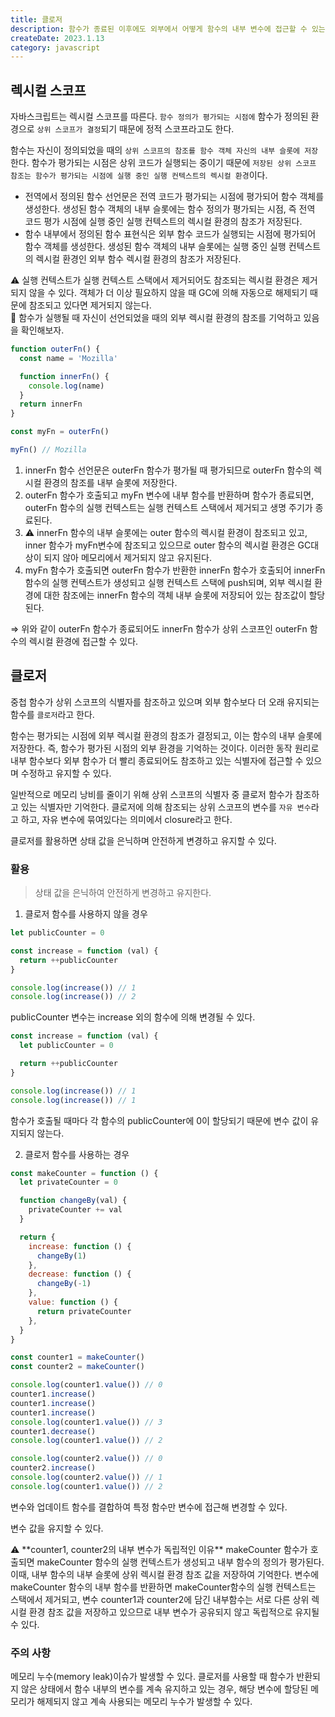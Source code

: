 ```yaml
---
title: 클로저
description: 함수가 종료된 이후에도 외부에서 어떻게 함수의 내부 변수에 접근할 수 있는 지 알아보자.
createDate: 2023.1.13
category: javascript
---
```


## 렉시컬 스코프

자바스크립트는 렉시컬 스코프를 따른다. `함수 정의가 평가되는 시점에` 함수가 정의된 환경으로 `상위 스코프가 결정`되기 때문에 정적 스코프라고도 한다.

함수는 자신이 정의되었을 때의 `상위 스코프의 참조를 함수 객체 자신의 내부 슬롯에 저장`한다. 함수가 평가되는 시점은 상위 코드가 실행되는 중이기 때문에 `저장된 상위 스코프 참조는 함수가 평가되는 시점에 실행 중인 실행 컨텍스트의 렉시컬 환경`이다.

- 전역에서 정의된 함수 선언문은 전역 코드가 평가되는 시점에 평가되어 함수 객체를 생성한다. 생성된 함수 객체의 내부 슬롯에는 함수 정의가 평가되는 시점, 즉 전역 코드 평가 시점에 실행 중인 실행 컨텍스트의 렉시컬 환경의 참조가 저장된다.
- 함수 내부에서 정의된 함수 표현식은 외부 함수 코드가 실행되는 시점에 평가되어 함수 객체를 생성한다. 생성된 함수 객체의 내부 슬롯에는 실행 중인 실행 컨텍스트의 렉시컬 환경인 외부 함수 렉시컬 환경의 참조가 저장된다.

<aside>
⚠️ 실행 컨텍스트가 실행 컨텍스트 스택에서 제거되어도 참조되는 렉시컬 환경은 제거되지 않을 수 있다.
객체가 더 이상 필요하지 않을 때 GC에 의해 자동으로 해제되기 때문에 참조되고 있다면 제거되지 않는다.

</aside>

<aside>
📌 함수가 실행될 때 자신이 선언되었을 때의 외부 렉시컬 환경의 참조를 기억하고 있음을 확인해보자.

</aside>

```jsx
function outerFn() {
  const name = 'Mozilla'

  function innerFn() {
    console.log(name)
  }
  return innerFn
}

const myFn = outerFn()

myFn() // Mozilla
```

1. innerFn 함수 선언문은 outerFn 함수가 평가될 때 평가되므로 outerFn 함수의 렉시컬 환경의 참조를 내부 슬롯에 저장한다.
2. outerFn 함수가 호출되고 myFn 변수에 내부 함수를 반환하며 함수가 종료되면, outerFn 함수의 실행 컨텍스트는 실행 컨텍스트 스택에서 제거되고 생명 주기가 종료된다.
3. ⚠️ innerFn 함수의 내부 슬롯에는 outer 함수의 렉시컬 환경이 참조되고 있고, inner 함수가 myFn변수에 참조되고 있으므로 outer 함수의 렉시컬 환경은 GC대상이 되지 않아 메모리에서 제거되지 않고 유지된다.
4. myFn 함수가 호출되면 outerFn 함수가 반환한 innerFn 함수가 호출되어 innerFn함수의 실행 컨텍스트가 생성되고 실행 컨텍스트 스택에 push되며, 외부 렉시컬 환경에 대한 참조에는 innerFn 함수의 객체 내부 슬롯에 저장되어 있는 참조값이 할당된다.

⇒ 위와 같이 outerFn 함수가 종료되어도 innerFn 함수가 상위 스코프인 outerFn 함수의 렉시컬 환경에 접근할 수 있다.

## 클로저

중첩 함수가 상위 스코프의 식별자를 참조하고 있으며 외부 함수보다 더 오래 유지되는 함수를 `클로저`라고 한다.

함수는 평가되는 시점에 외부 렉시컬 환경의 참조가 결정되고, 이는 함수의 내부 슬롯에 저장한다. 즉, 함수가 평가된 시점의 외부 환경을 기억하는 것이다. 이러한 동작 원리로 내부 함수보다 외부 함수가 더 빨리 종료되어도 참조하고 있는 식별자에 접근할 수 있으며 수정하고 유지할 수 있다.

일반적으로 메모리 낭비를 줄이기 위해 상위 스코프의 식별자 중 클로저 함수가 참조하고 있는 식별자만 기억한다. 클로저에 의해 참조되는 상위 스코프의 변수를 `자유 변수`라고 하고, 자유 변수에 묶여있다는 의미에서 closure라고 한다.

클로저를 활용하면 상태 값을 은닉하며 안전하게 변경하고 유지할 수 있다.

### 활용

> 상태 값을 은닉하여 안전하게 변경하고 유지한다.

1. 클로저 함수를 사용하지 않을 경우

```jsx
let publicCounter = 0

const increase = function (val) {
  return ++publicCounter
}

console.log(increase()) // 1
console.log(increase()) // 2
```

publicCounter 변수는 increase 외의 함수에 의해 변경될 수 있다.

```jsx
const increase = function (val) {
  let publicCounter = 0

  return ++publicCounter
}

console.log(increase()) // 1
console.log(increase()) // 1
```

함수가 호출될 때마다 각 함수의 publicCounter에 0이 할당되기 때문에 변수 값이 유지되지 않는다.

2. 클로저 함수를 사용하는 경우

```jsx
const makeCounter = function () {
  let privateCounter = 0

  function changeBy(val) {
    privateCounter += val
  }

  return {
    increase: function () {
      changeBy(1)
    },
    decrease: function () {
      changeBy(-1)
    },
    value: function () {
      return privateCounter
    },
  }
}

const counter1 = makeCounter()
const counter2 = makeCounter()

console.log(counter1.value()) // 0
counter1.increase()
counter1.increase()
counter1.increase()
console.log(counter1.value()) // 3
counter1.decrease()
console.log(counter1.value()) // 2

console.log(counter2.value()) // 0
counter2.increase()
console.log(counter2.value()) // 1
console.log(counter1.value()) // 2
```

변수와 업데이트 함수를 결합하여 특정 함수만 변수에 접근해 변경할 수 있다.

변수 값을 유지할 수 있다.

<aside>
⚠️ **counter1, counter2의 내부 변수가 독립적인 이유**   
makeCounter 함수가 호출되면 makeCounter 함수의 실행 컨텍스트가 생성되고 내부 함수의 정의가 평가된다. 이때, 내부 함수의 내부 슬롯에 상위 렉시컬 환경 참조 값을 저장하여 기억한다. 변수에 makeCounter 함수의 내부 함수를 반환하면 makeCounter함수의 실행 컨텍스트는 스택에서 제거되고, 변수 counter1과 counter2에 담긴 내부함수는 서로 다른 상위 렉시컬 환경 참조 값을 저장하고 있으므로 내부 변수가 공유되지 않고 독립적으로 유지될 수 있다.

</aside>

### 주의 사항

메모리 누수(memory leak)이슈가 발생할 수 있다. 클로저를 사용할 때 함수가 반환되지 않은 상태에서 함수 내부의 변수를 계속 유지하고 있는 경우, 해당 변수에 할당된 메모리가 해제되지 않고 계속 사용되는 메모리 누수가 발생할 수 있다.
